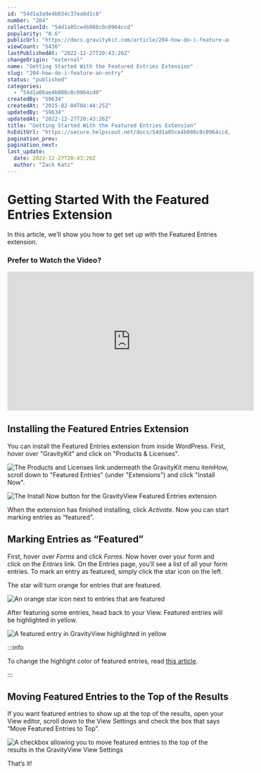 ```yaml
---
id: "54d1a3a9e4b034c37ea8d1c8"
number: "204"
collectionId: "54d1a05ce4b086c0c0964ccd"
popularity: "0.6"
publicUrl: "https://docs.gravitykit.com/article/204-how-do-i-feature-an-entry"
viewCount: "5436"
lastPublishedAt: "2022-12-27T20:43:26Z"
changeOrigin: "external"
name: "Getting Started With the Featured Entries Extension"
slug: "204-how-do-i-feature-an-entry"
status: "published"
categories: 
  - "54d1a06ae4b086c0c0964cd0"
createdBy: "59634"
createdAt: "2015-02-04T04:44:25Z"
updatedBy: "59634"
updatedAt: "2022-12-27T20:43:26Z"
title: "Getting Started With the Featured Entries Extension"
hsEditUrl: "https://secure.helpscout.net/docs/54d1a05ce4b086c0c0964ccd/article/54d1a3a9e4b034c37ea8d1c8"
pagination_prev: 
pagination_next: 
last_update:
  date: 2022-12-27T20:43:26Z
  author: "Zack Katz"
---
```


# Getting Started With the Featured Entries Extension

In this article, we’ll show you how to get set up with the Featured Entries extension.

### Prefer to Watch the Video?

<iframe allow="accelerometer; autoplay; clipboard-write; encrypted-media; gyroscope; picture-in-picture" allowfullscreen="" frameborder="0" height="315" src="https://www.youtube.com/embed/Bd40YnkSUF4" title="YouTube video player" width="560"> </iframe>

## Installing the Featured Entries Extension

You can install the Featured Entries extension from inside WordPress. First, hover over "GravityKit" and click on "Products &amp; Licenses".

![The Products and Licenses link underneath the GravityKit menu item](https://s3.amazonaws.com/helpscout.net/docs/assets/54c58489e4b051242988532c/images/63a563439ef7901532ad2a8c/file-7ZM2RnkKU3.png)How, scroll down to "Featured Entries" (under "Extensions") and click "Install Now".

![The Install Now button for the GravityView Featured Entries extension](https://s3.amazonaws.com/helpscout.net/docs/assets/54c58489e4b051242988532c/images/63a567bef439e8768b4f6887/file-BsWvXAnLk6.png)

When the extension has finished installing, click *Activate*. Now you can start marking entries as “featured”.

## Marking Entries as “Featured”

First, hover over *Forms* and click *Forms*. Now hover over your form and click on the *Entries* link. On the Entries page, you’ll see a list of all your form entries. To mark an entry as featured, simply click the star icon on the left.

The star will turn orange for entries that are featured.

![An orange star icon next to entries that are featured](https://lh4.googleusercontent.com/TtOxCE71K44q6V4tYscl7jQSlNo6y3eEyUB9j6ER2S0APvdUFJwhH-MsJ1zIDXQWjX-EeI8Xp4ePKm6oeWWU6m8V7oYyxP-m8QMv0ZUL3Z6da8pyCf8r1fcfSZHlYlo7lCuAULP0)

After featuring some entries, head back to your View. Featured entries will be highlighted in yellow.

![A featured entry in GravityView highlighted in yellow](https://lh6.googleusercontent.com/en4BtacOZdvLJ45fcD9CvJU4-dxl_vC5eLiDDctx8O6jw6Ktx_tbcjyBh_QgqljS1rrzG1xDtBKDAcnpZJVl-RqjKSXIExRboYnpUzVX9lXg83R8m4iYZH2qJ9-MBWJLV00QVWY-)


:::info

To change the highlight color of featured entries, read [this article](https://docs.gravitykit.com/article/205-how-do-i-change-the-design-of-a-featured-entry).

:::

 ## Moving Featured Entries to the Top of the Results

If you want featured entries to show up at the top of the results, open your View editor, scroll down to the View Settings and check the box that says “Move Featured Entries to Top”.

![A checkbox allowing you to move featured entries to the top of the results in the GravityView View Settings](https://lh4.googleusercontent.com/hjn0WmVAmPdF5lUFgBfomudscUn_VBWMg85EWl_92ZetyZFyS4MZYfeVLqmrQ1VJPqCR2EY-9U-mySLgUSRCaDCPKq2-eHmPm1Z4P2dQkj91GiAnv8774yH6MNwNbWBe1Xw5n2ml)

That’s it!